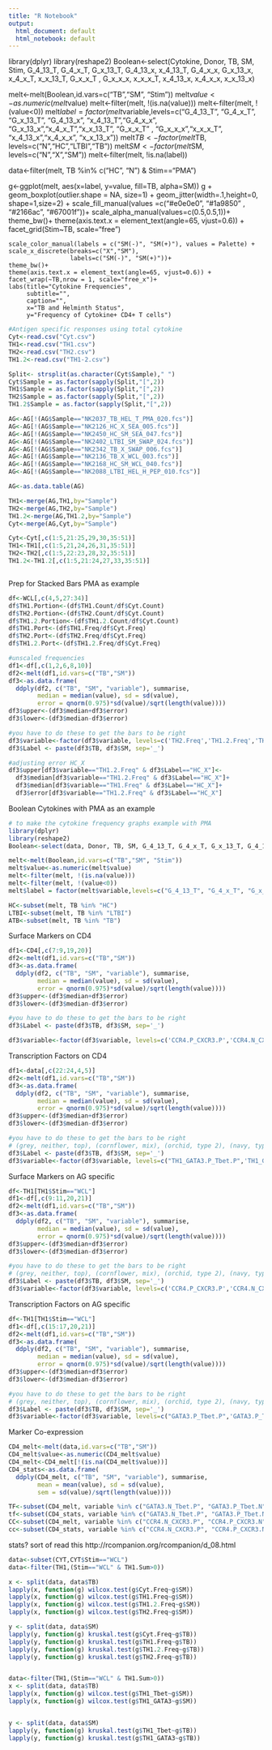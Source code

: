 ```yaml
---
title: "R Notebook"
output:
  html_document: default
  html_notebook: default
---
```

library(dplyr)
library(reshape2)
Boolean<-select(Cytokine, Donor, TB, SM, Stim, G_4_13_T, G_4_x_T, G_x_13_T, G_4_13_x, x_4_13_T, G_4_x_x, G_x_13_x,
                x_4_x_T, x_x_13_T, G_x_x_T , G_x_x_x, x_x_x_T,  x_4_13_x, x_4_x_x, x_x_13_x)

melt<-melt(Boolean,id.vars=c("TB","SM", "Stim"))
melt$value<-as.numeric(melt$value)
melt<-filter(melt, !(is.na(value)))
melt<-filter(melt, !(value<0))
melt$label = factor(melt$variable,levels=c("G_4_13_T", "G_4_x_T", "G_x_13_T", "G_4_13_x", "x_4_13_T","G_4_x_x", "G_x_13_x","x_4_x_T","x_x_13_T", "G_x_x_T" , "G_x_x_x","x_x_x_T",  "x_4_13_x","x_4_x_x", "x_x_13_x"))
melt$TB<-factor(melt$TB, levels=c("N","HC","LTBI","TB"))
melt$SM<-factor(melt$SM, levels=c("N","X","SM"))
melt<-filter(melt, !is.na(label))

data<-filter(melt, TB %in% c("HC", "N") & Stim=="PMA")

g<-ggplot(melt, aes(x=label, y=value, fill=TB, alpha=SM))
g + geom_boxplot(outlier.shape = NA, size=1) + 
    geom_jitter(width=.1,height=0, shape=1,size=2) +
    scale_fill_manual(values =c("#e0e0e0", "#1a9850" , "#2166ac", "#67001f"))+
    scale_alpha_manual(values=c(0.5,0.5,1))+
    theme_bw()+
    theme(axis.text.x = element_text(angle=65, vjust=0.6)) + 
    facet_grid(Stim~TB, scale="free")
    
    
    
    scale_color_manual(labels = c("SM(-)", "SM(+)"), values = Palette) +
    scale_x_discrete(breaks=c("X","SM"),
                     labels=c("SM(-)", "SM(+)"))+
    theme_bw()+
    theme(axis.text.x = element_text(angle=65, vjust=0.6)) + 
    facet_wrap(~TB,nrow = 1, scale="free_x")+
    labs(title="Cytokine Frequencies", 
         subtitle="",
         caption="",
         x="TB and Helminth Status",
         y="Frequency of Cytokine+ CD4+ T cells")





```r
#Antigen specific responses using total cytokine
Cyt<-read.csv("Cyt.csv")
TH1<-read.csv("TH1.csv")
TH2<-read.csv("TH2.csv")
TH1.2<-read.csv("TH1-2.csv")

Split<- strsplit(as.character(Cyt$Sample)," ")
Cyt$Sample = as.factor(sapply(Split,"[",2))
TH1$Sample = as.factor(sapply(Split,"[",2))
TH2$Sample = as.factor(sapply(Split,"[",2))
TH1.2$Sample = as.factor(sapply(Split,"[",2))

AG<-AG[!(AG$Sample=="NK2037_TB_HEL_T_PMA_020.fcs")]
AG<-AG[!(AG$Sample=="NK2126_HC_X_SEA_005.fcs")]
AG<-AG[!(AG$Sample=="NK2450_HC_SM_SEA_047.fcs")]
AG<-AG[!(AG$Sample=="NK2402_LTBI_SM_SWAP_024.fcs")]
AG<-AG[!(AG$Sample=="NK2342_TB_X_SWAP_006.fcs")]
AG<-AG[!(AG$Sample=="NK2136_TB_X_WCL_003.fcs")]
AG<-AG[!(AG$Sample=="NK2168_HC_SM_WCL_040.fcs")]
AG<-AG[!(AG$Sample=="NK2088_LTBI_HEL_H_PEP_010.fcs")]

AG<-as.data.table(AG)

TH1<-merge(AG,TH1,by="Sample")
TH2<-merge(AG,TH2,by="Sample")
TH1.2<-merge(AG,TH1.2,by="Sample")
Cyt<-merge(AG,Cyt,by="Sample")

Cyt<-Cyt[,c(1:5,21:25,29,30,35:51)]
TH1<-TH1[,c(1:5,21,24,26,31,35:51)]
TH2<-TH2[,c(1:5,22:23,28,32,35:51)]
TH1.2<-TH1.2[,c(1:5,21:24,27,33,35:51)]

```


```r

```


Prep for Stacked Bars PMA as example
```r
df<-WCL[,c(4,5,27:34)]
df$TH1.Portion<-(df$TH1.Count/df$Cyt.Count)
df$TH2.Portion<-(df$TH2.Count/df$Cyt.Count)
df$TH1.2.Portion<-(df$TH1.2.Count/df$Cyt.Count)
df$TH1.Port<-(df$TH1.Freq/df$Cyt.Freq)
df$TH2.Port<-(df$TH2.Freq/df$Cyt.Freq)
df$TH1.2.Port<-(df$TH1.2.Freq/df$Cyt.Freq)

#unscaled frequencies
df1<-df[,c(1,2,6,8,10)]
df2<-melt(df1,id.vars=c("TB","SM"))
df3<-as.data.frame(
  ddply(df2, c("TB", "SM", "variable"), summarise,
        median = median(value), sd = sd(value),
        error = qnorm(0.975)*sd(value)/sqrt(length(value))))
df3$upper<-(df3$median+df3$error)
df3$lower<-(df3$median-df3$error)

#you have to do these to get the bars to be right
df3$variable<-factor(df3$variable, levels=c('TH2.Freq','TH1.2.Freq','TH1.Freq',ordered=TRUE))
df3$Label <- paste(df3$TB, df3$SM, sep='_')

#adjusting error HC_X
df3$upper[df3$variable=="TH1.2.Freq" & df3$Label=="HC_X"]<-
  df3$median[df3$variable=="TH1.2.Freq" & df3$Label=="HC_X"]+
  df3$median[df3$variable=="TH1.Freq" & df3$Label=="HC_X"]+
  df3$error[df3$variable=="TH1.2.Freq" & df3$Label=="HC_X"]

```

Boolean Cytokines with PMA as an example
```r
# to make the cytokine frequency graphs example with PMA
library(dplyr)
library(reshape2)
Boolean<-select(data, Donor, TB, SM, G_4_13_T, G_4_x_T, G_x_13_T, G_4_13_x, x_4_13_T,G_4_x_x, G_x_13_x,x_4_x_T,x_x_13_T, G_x_x_T , G_x_x_x,x_x_x_T,  x_4_13_x,x_4_x_x, x_x_13_x)

melt<-melt(Boolean,id.vars=c("TB","SM", "Stim"))
melt$value<-as.numeric(melt$value)
melt<-filter(melt, !(is.na(value)))
melt<-filter(melt, !(value<0))
melt$label = factor(melt$variable,levels=c("G_4_13_T", "G_4_x_T", "G_x_13_T", "G_4_13_x", "x_4_13_T","G_4_x_x", "G_x_13_x","x_4_x_T","x_x_13_T", "G_x_x_T" , "G_x_x_x","x_x_x_T",  "x_4_13_x","x_4_x_x", "x_x_13_x"))

HC<-subset(melt, TB %in% "HC")
LTBI<-subset(melt, TB %in% "LTBI")
ATB<-subset(melt, TB %in% "TB")

```

Surface Markers on CD4
```r
df1<-CD4[,c(7:9,19,20)]
df2<-melt(df1,id.vars=c("TB","SM"))
df3<-as.data.frame(
  ddply(df2, c("TB", "SM", "variable"), summarise,
        median = median(value), sd = sd(value),
        error = qnorm(0.975)*sd(value)/sqrt(length(value))))
df3$upper<-(df3$median+df3$error)
df3$lower<-(df3$median-df3$error)

#you have to do these to get the bars to be right
df3$Label <- paste(df3$TB, df3$SM, sep='_')

df3$variable<-factor(df3$variable, levels=c('CCR4.P_CXCR3.P','CCR4.N_CXCR3.P','CCR4.P_CXCR3.N', ordered=TRUE))
```

Transcription Factors on CD4
```r
df1<-data[,c(22:24,4,5)]
df2<-melt(df1,id.vars=c("TB","SM"))
df3<-as.data.frame(
  ddply(df2, c("TB", "SM", "variable"), summarise,
        median = median(value), sd = sd(value),
        error = qnorm(0.975)*sd(value)/sqrt(length(value))))
df3$upper<-(df3$median+df3$error)
df3$lower<-(df3$median-df3$error)

#you have to do these to get the bars to be right
# (grey, neither, top), (cornflower, mix), (orchid, type 2), (navy, type 1, bottom)
df3$Label <- paste(df3$TB, df3$SM, sep='_')
df3$variable<-factor(df3$variable, levels=c("TH1_GATA3.P_Tbet.P",'TH1_GATA3.P_Tbet.N','TH1_GATA3.N_Tbet.P', ordered=TRUE))
``` 
Surface Markers on AG specific
```r
df<-TH1[TH1$Stim=="WCL"]
df1<-df[,c(9:11,20,21)]
df2<-melt(df1,id.vars=c("TB","SM"))
df3<-as.data.frame(
  ddply(df2, c("TB", "SM", "variable"), summarise,
        median = median(value), sd = sd(value),
        error = qnorm(0.975)*sd(value)/sqrt(length(value))))
df3$upper<-(df3$median+df3$error)
df3$lower<-(df3$median-df3$error)

#you have to do these to get the bars to be right
# (grey, neither, top), (cornflower, mix), (orchid, type 2), (navy, type 1, bottom)
df3$Label <- paste(df3$TB, df3$SM, sep='_')
df3$variable<-factor(df3$variable, levels=c('CCR4.P_CXCR3.P','CCR4.N_CXCR3.P','CCR4.P_CXCR3.N', ordered=TRUE))
```

Transcription Factors on AG specific
```r
df<-TH1[TH1$Stim=="WCL"]
df1<-df[,c(15:17,20,21)]
df2<-melt(df1,id.vars=c("TB","SM"))
df3<-as.data.frame(
  ddply(df2, c("TB", "SM", "variable"), summarise,
        median = median(value), sd = sd(value),
        error = qnorm(0.975)*sd(value)/sqrt(length(value))))
df3$upper<-(df3$median+df3$error)
df3$lower<-(df3$median-df3$error)

#you have to do these to get the bars to be right
# (grey, neither, top), (cornflower, mix), (orchid, type 2), (navy, type 1, bottom)
df3$Label <- paste(df3$TB, df3$SM, sep='_')
df3$variable<-factor(df3$variable, levels=c("GATA3.P_Tbet.P",'GATA3.P_Tbet.N','GATA3.N_Tbet.P', ordered=TRUE))
```


Marker Co-expression
```r
CD4_melt<-melt(data,id.vars=c("TB","SM"))
CD4_melt$value<-as.numeric(CD4_melt$value)
CD4_melt<-CD4_melt[!(is.na(CD4_melt$value))]
CD4_stats<-as.data.frame(
  ddply(CD4_melt, c("TB", "SM", "variable"), summarise,
        mean = mean(value), sd = sd(value),
        sem = sd(value)/sqrt(length(value))))

TF<-subset(CD4_melt, variable %in% c("GATA3.N_Tbet.P", "GATA3.P_Tbet.N", "GATA3.P_Tbet.P"))
tf<-subset(CD4_stats, variable %in% c("GATA3.N_Tbet.P", "GATA3.P_Tbet.N", "GATA3.P_Tbet.P"))
CC<-subset(CD4_melt, variable %in% c("CCR4.N_CXCR3.P", "CCR4.P_CXCR3.N", "CCR4.P_CXCR3.P"))
cc<-subset(CD4_stats, variable %in% c("CCR4.N_CXCR3.P", "CCR4.P_CXCR3.N", "CCR4.P_CXCR3.P","CCR4.N_CXCR3.N"))
```

stats? sort of read this http://rcompanion.org/rcompanion/d_08.html
```r
data<-subset(CYT,CYT$Stim=="WCL")
data<-filter(TH1,(Stim=="WCL" & TH1.Sum>0))

x <- split(data, data$TB)
lapply(x, function(g) wilcox.test(g$Cyt.Freq~g$SM))
lapply(x, function(g) wilcox.test(g$TH1.Freq~g$SM))
lapply(x, function(g) wilcox.test(g$TH1.2.Freq~g$SM))
lapply(x, function(g) wilcox.test(g$TH2.Freq~g$SM))

y <- split(data, data$SM)
lapply(y, function(g) kruskal.test(g$Cyt.Freq~g$TB))
lapply(y, function(g) kruskal.test(g$TH1.Freq~g$TB))
lapply(y, function(g) kruskal.test(g$TH1.2.Freq~g$TB))
lapply(y, function(g) kruskal.test(g$TH2.Freq~g$TB))


data<-filter(TH1,(Stim=="WCL" & TH1.Sum>0))
x <- split(data, data$TB)
lapply(x, function(g) wilcox.test(g$TH1_Tbet~g$SM))
lapply(x, function(g) wilcox.test(g$TH1_GATA3~g$SM))


y <- split(data, data$SM)
lapply(y, function(g) kruskal.test(g$TH1_Tbet~g$TB))
lapply(y, function(g) kruskal.test(g$TH1_GATA3~g$TB))
```
